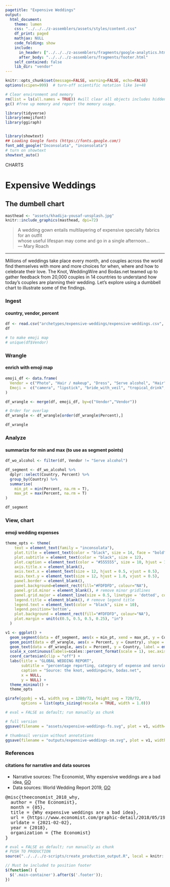 ```yaml
---
pagetitle: "Expensive Weddings"
output:
  html_document:
    theme: lumen
    css: "../../../z-assemblers/assets/styles/content.css"
    df_print: paged
    mathjax: NULL
    code_folding: show
    include:
      in_header: ["../../../z-assemblers/fragments/google-analytics.html", "../../../z-assemblers/fragments/header.html"]
      after_body: "../../../z-assemblers/fragments/footer.html"
    self_contained: false
    lib_dir: "vendor"
---
```


```r

knitr::opts_chunk$set(message=FALSE, warning=FALSE, echo=FALSE)
options(scipen=999)  # turn-off scientific notation like 1e+48

# Clear environment and memory
rm(list = ls(all.names = TRUE)) #will clear all objects includes hidden objects.
gc() #free up memory and report the memory usage.

library(tidyverse)
library(emojifont)
library(ggiraph)


library(showtext)
## Loading Google fonts (https://fonts.google.com/)
font_add_google("Inconsolata", "inconsolata")
# turn on showtext
showtext_auto()

```

<div class="activity">
CHARTS
</div>

# Expensive Weddings
## The dumbell chart

```r

masthead <- "assets/khadija-yousaf-unsplash.jpg"
knitr::include_graphics(masthead, dpi=72)

```

> A wedding gown entails multilayering of expensive specialty fabrics for an outfit\
  whose useful lifespan may come and go in a single afternoon...\
--- Mary Roach\

***

Millions of weddings take place every month, and couples across the world find themselves with more and more choices for when, where and how to celebrate their love. The Knot, WeddingWire and Bodas.net teamed up to gather feedback from 20,000 couples in 14 countries to understand how today’s couples are planning their wedding.  Let's explore using a dumbbell chart to illustrate some of the findings.

### Ingest
#### country, vendor, percent


```r

df <- read.csv("archetypes/expensive-weddings/expensive-weddings.csv", header = TRUE, stringsAsFactors = FALSE, encoding = "UTF-8")
df

# to make emoji map
# unique(df$Vendor)

```

### Wrangle
#### enrich with emoji map

```r

emoji_df <- data.frame(
  Vendor = c("Photo", "Hair / makeup", "Dress", "Serve alcohol", "Hair", "Music", "Suits", "Décor", "Caterer", "Rings", "Cake", "Invites", "Flowers", "Makeup"), 
  Emoji =  c("camera", "lipstick", "bride_with_veil", "tropical_drink", "haircut_woman", "musical_note", "man_in_tuxedo", "confetti_ball", "fork_and_knife", "ring", "cake", "envelope", "rose", "lipstick")
)

df_wrangle <- merge(df, emoji_df, by=c("Vendor","Vendor"))

# Order for overlap
df_wrangle <- df_wrangle[order(df_wrangle$Percent),]

df_wrangle

```


### Analyze
#### summarize for min and max (to use as segment points)


```r

df_wo_alcohol <- filter(df, Vendor != "Serve alcohol")

df_segment <- df_wo_alcohol %>%
  dplyr::select(Country, Percent) %>%
  group_by(Country) %>%
  summarise(
    min_pt = min(Percent, na.rm = T),
    max_pt = max(Percent, na.rm = T)
)

df_segment

```


### View, chart
#### emoji wedding expenses


```r

theme_opts <- theme(
    text = element_text(family = "inconsolata"), 
    plot.title = element_text(color = "black", size = 14, face = "bold"),
    plot.subtitle = element_text(color = "black", size = 12),
    plot.caption = element_text(color = "#555555", size = 10, hjust = 1.0, vjust = 1.0),
    axis.title.x = element_blank(),
    axis.text.x = element_text(size = 12, hjust = 0.5, vjust = 0.5),
    axis.text.y = element_text(size = 12, hjust = 1.0, vjust = 0.5),
    panel.border = element_blank(),
    panel.background=element_rect(fill="#FDFDFD", colour="NA"),
    panel.grid.minor = element_blank(), # remove minor gridlines
    panel.grid.major = element_line(size = 0.5, linetype = 'dotted', colour = "#999999"),
    legend.title = element_blank(), # remove legend title
    legend.text = element_text(color = "black", size = 10),
    legend.position='bottom',
    plot.background = element_rect(fill="#FDFDFD", colour="NA"),
    plot.margin = unit(c(0.5, 0.5, 0.5, 0.25), "in")
  )

v1 <- ggplot() +  
  geom_segment(data = df_segment, aes(x = min_pt, xend = max_pt, y = Country, yend = Country), lineend = "butt", linejoin = "round", size=1.0, color="#F44336" ) +
  geom_point(data = df_wrangle, aes(x = Percent, y = Country), shape = 21, size = 16, color="black", fill="white", alpha = 0.9 ) +
  geom_text(data = df_wrangle, aes(x = Percent, y = Country, label = emoji(Emoji)), size = 9, vjust = 0.25, family="EmojiOne") +
  scale_x_continuous(labels=scales::percent_format(scale = 1), sec.axis = dup_axis()) +
  coord_cartesian(clip = "off") +
  labs(title = "GLOBAL WEDDING REPORT",
       subtitle = "percentage reporting, category of expense and serving alcohol",
       caption = "Source: the knot, weddingwire, bodas.net",
       x = NULL,
       y = NULL) +
  theme_minimal() + 
  theme_opts  

girafe(ggobj = v1, width_svg = 1280/72, height_svg = 720/72,
       options = list(opts_sizing(rescale = TRUE, width = 1.0)))

```



```r

# eval = FALSE as default; run manually as chunk

# full version
ggsave(filename = "assets/expensive-weddings-fs.svg", plot = v1, width=1280/72, height=720/72)

# thumbnail version without annotations
ggsave(filename = "outputs/expensive-weddings-sm.svg", plot = v1, width=2.25, height=2.25)

```


### References
#### citations for narrative and data sources

* Narrative sources: The Economist, Why expensive weddings are a bad idea, [GO](https://www.economist.com/graphic-detail/2018/05/19/why-expensive-weddings-are-a-bad-idea){target="_blank"}
* Data sources: World Wedding Report 2019, [GO](https://cdn1.weddingwire.com/assets/docs/GlobalWeddingReport/TKWW_Global_Wedding_Report_2019_us_F4.pdf){target="_blank"}

<pre>
@misc{theeconomist_2018_why,
  author = {The Economist},
  month = {05},
  title = {Why expensive weddings are a bad idea},
  url = {https://www.economist.com/graphic-detail/2018/05/19/why-expensive-weddings-are-a-bad-idea},
  urldate = {2021-02-02},
  year = {2018},
  organization = {The Economist}
}
</pre>

```r

# eval = FALSE as default; run manually as chunk
# PUSH TO PRODUCTION
source("../../../z-scripts/create_production_output.R", local = knitr::knit_global())

```


```js

// Must be included to position footer
$(function() {
  $('.main-container').after($('.footer'));
})

```

